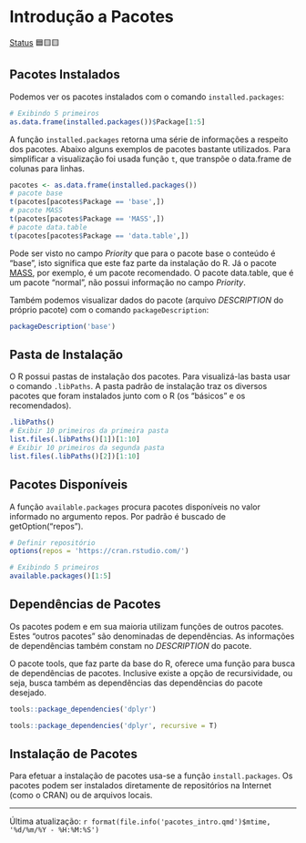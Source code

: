 # Introdução a Pacotes

[Status](convencoes.html#status-do-material) 🟦🟨🟨

## Pacotes Instalados

Podemos ver os pacotes instalados com o comando `installed.packages`:

```r
# Exibindo 5 primeiros
as.data.frame(installed.packages())$Package[1:5]

```

A função `installed.packages` retorna uma série de informações a respeito dos pacotes. Abaixo alguns exemplos de pacotes bastante utilizados. Para simplificar a visualização foi usada função `t`, que transpõe o data.frame de colunas para linhas.

```r
pacotes <- as.data.frame(installed.packages())
# pacote base
t(pacotes[pacotes$Package == 'base',])
# pacote MASS
t(pacotes[pacotes$Package == 'MASS',])
# pacote data.table
t(pacotes[pacotes$Package == 'data.table',])

```

Pode ser visto no campo *Priority* que para o pacote base o conteúdo é "base", isto significa que este faz parte da instalação do R. Já o pacote [MASS](https://cran.r-project.org/web/packages/MASS/index.html), por exemplo, é um pacote recomendado. O pacote data.table, que é um pacote "normal", não possui informação no campo *Priority*.

Também podemos visualizar dados do pacote (arquivo *DESCRIPTION* do próprio pacote) com o comando `packageDescription`:

```r
packageDescription('base')

```

## Pasta de Instalação

O R possui pastas de instalação dos pacotes. Para visualizá-las basta usar o comando `.libPaths`. A pasta padrão de instalação traz os diversos pacotes que foram instalados junto com o R (os "básicos" e os recomendados).

```r
.libPaths()
# Exibir 10 primeiros da primeira pasta
list.files(.libPaths()[1])[1:10]
# Exibir 10 primeiros da segunda pasta
list.files(.libPaths()[2])[1:10]
```

## Pacotes Disponíveis

A função `available.packages` procura pacotes disponíveis no valor informado no argumento repos. Por padrão é buscado de getOption("repos").

```r
# Definir repositório
options(repos = 'https://cran.rstudio.com/')

# Exibindo 5 primeiros
available.packages()[1:5]

```

## Dependências de Pacotes

Os pacotes podem e em sua maioria utilizam funções de outros pacotes. Estes "outros pacotes" são denominadas de dependências. As informações de dependências também constam no *DESCRIPTION* do pacote.

O pacote tools, que faz parte da base do R, oferece uma função para busca de dependências de pacotes. Inclusive existe a opção de recursividade, ou seja, busca também as dependências das dependências do pacote desejado.

```r
tools::package_dependencies('dplyr')

tools::package_dependencies('dplyr', recursive = T)

```

## Instalação de Pacotes

Para efetuar a instalação de pacotes usa-se a função `install.packages`. Os pacotes podem ser instalados diretamente de repositórios na Internet (como o CRAN) ou de arquivos locais.

------------------------------------------------------------------------

Última atualização: `r format(file.info('pacotes_intro.qmd')$mtime, '%d/%m/%Y - %H:%M:%S')`
